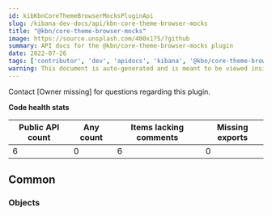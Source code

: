```yaml
---
id: kibKbnCoreThemeBrowserMocksPluginApi
slug: /kibana-dev-docs/api/kbn-core-theme-browser-mocks
title: "@kbn/core-theme-browser-mocks"
image: https://source.unsplash.com/400x175/?github
summary: API docs for the @kbn/core-theme-browser-mocks plugin
date: 2022-07-26
tags: ['contributor', 'dev', 'apidocs', 'kibana', '@kbn/core-theme-browser-mocks']
warning: This document is auto-generated and is meant to be viewed inside our experimental, new docs system. Reach out in #docs-engineering for more info.
---
```




Contact [Owner missing] for questions regarding this plugin.

**Code health stats**

| Public API count  | Any count | Items lacking comments | Missing exports |
|-------------------|-----------|------------------------|-----------------|
| 6 | 0 | 6 | 0 |

## Common

### Objects
<DocDefinitionList data={kbnCoreThemeBrowserMocksObj.common.objects}/>


